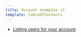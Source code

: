 ```yaml
---
title: Account examples v2
template: tableOfContents
---
```


* [Listing users for your account](/docs/apis/rest-api-v2/account-examples-v2/listing-users-your-account)
